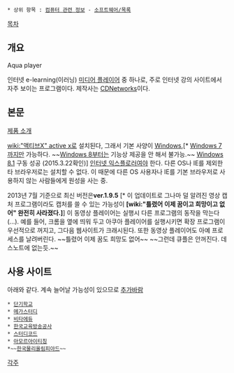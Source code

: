  * 상위 항목 : [[컴퓨터 관련 정보]] - [[소프트웨어/목록]]

[[목차]]

== 개요 ==
Aqua player

인터넷 e-learning(이러닝) [[미디어 플레이어]] 중 하나로, 주로 인터넷 강의 사이트에서 자주 보이는 프로그램이다.
제작사는 [http://www.cdnetworks.co.kr/ CDNetworks]이다.

== 본문 ==
[http://www.cdnetworks.co.kr/SE/AP/aquaPlayer.jsp 제품 소개]

[[wiki:"액티브X" active x]]로 설치된다, 그래서 기본 사양이 [[Windows]],[* [[Windows 7]]까지만 가능하다. ~~[[Windows 8]]부터는 기능상 제공을 안 해서 불가능.~~ [[Windows 8.1]] 구동 성공 (2015.3.22확인)] [[인터넷 익스플로러]]여야 한다. 다른 OS나 IE를 제외한 타 브라우저로는 설치할 수 없다. 이 때문에 다른 OS 사용자나 IE를 기본 브라우저로 사용하지 않는 사람들에게 원성을 사는 중.

2013년 7월 기준으로 최신 버전은'''ver.1.9.5''' [* 이 업데이트로 그나마 덜 알려진 영상 캡처 프로그램이라도 캡처를 쓸 수 있는 가능성이 '''[wiki:"틀렸어 이제 꿈이고 희망이고 없어" 완전히 사라졌다.]''']
이 동영상 플레이어는 실행시 다른 프로그램의 동작을 막는다(...). 예를 들어, 크롬을 옆에 띄워 두고 아쿠아 플레이어를 실행시키면 확장 프로그램이 우선적으로 꺼지고, 그다음 웹사이트가 크래시된다. 또한 동영상 플레이어도 아예 프로세스를 날려버린다. ~~틀렸어 이제 꿈도 희망도 없어~~ ~~그런데 큐플은 안꺼진다. 데스노트에 없는듯.~~
== 사용 사이트 ==
아래와 같다. 계속 늘어날 가능성이 있으므로 [[추가바람]]

 * [[단기학교]]
 * [[메가스터디]]
 * [[비타에듀]]
 * [[한국교육방송공사]]
 * [[스터디코드]]
 * [[아모르아이티칭]]
 *~~[[한국물리올림피아드]]~~

[[각주]]
